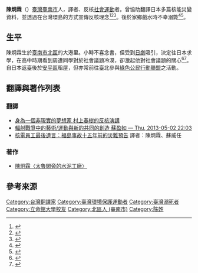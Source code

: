 {{Infobox person
| 出生地 = {{ROC|臺灣省}}[[臺南市_(省轄市)|臺南市]]
| 出生日期 ={{Birth date|1982|10|26}}
| 死亡日期= {{Death date and age|2013|7|22|1982|10|26}}
| 死亡地 ={{TWN}}[[臺南市|臺南市]][[安平區|安平區]]
| 國籍 = {{ROC}}
| 姓名 = 陳炯霖
| 居住地 = 
| 教育程度 = [[大學|大學]]
| 母校 = [[立命館大學|立命館大學]]
| 職業 = 環保運動工作者
[[綠色公民行動聯盟|綠色公民行動聯盟]]執行秘書
}}
'''陳炯霖'''（{{bd|1982年|10月26日|2013年|7月22日|catIdx=Chen}}）[[臺灣|臺灣]][[臺南市|臺南市]]人，譯者、反核[[社會運動|社會運動]]者。曾協助翻譯日本多篇核能災變資料，並透過在台灣環島的方式宣傳反核理念<ref>{{cite news | title=50天走一遭 台日韓青年行腳環島 | url=http://paper.udn.com/udnpaper/PID0026/206337/web/ | author=陳宇君 | publisher=聯合報 | location=花蓮光復鄉 | date=2011-11-23 | accessdate=2013-07-26 | archive-date=2019-12-01 | archive-url=https://web.archive.org/web/20191201101253/https://paper.udn.com/udnpaper/PID0026/206337/web/ | dead-url=no }}</ref><ref>{{cite news|title=二度環島 陳炯霖徒步抵台中 | url=https://www.facebook.com/photo.php?fbid=538457829499481&set=pb.100000058075336.-2207520000.1374529836.&type=3&src=https%3A%2F%2Ffbcdn-sphotos-d-a.akamaihd.net%2Fhphotos-ak-prn1%2F63595_538457829499481_1949785505_n.jpg&size=960%2C717 | author=俞柏林 | location=台中 | publisher=自由時報 | date=2013-01-02 | accessdate=2013-07-26}}
</ref><ref>{{cite news | title=探尋歷史根源 台日韓年輕人 恆春巡禮 | url=http://www.libertytimes.com.tw/2011/new/dec/7/today-south3.htm | author=蔡宗憲 | publisher=自由時報 | location=恆春 | date=2011-12-07 | accessdate=2013-07-26 | archive-date=2012-10-12 | archive-url=https://web.archive.org/web/20121012142745/http://www.libertytimes.com.tw/2011/new/dec/7/today-south3.htm | dead-url=no }}</ref>。後於家鄉戲水時不幸溺斃<ref>{{cite news | title=男子安平海邊戲水失蹤 仍未尋獲 | url=http://www.appledaily.com.tw/realtimenews/article/new/20130722/229177/ | author=辛啟松 | location=台南 | publisher=蘋果日報 | date=2013-07-22 | accessdate=2013-07-26 | archive-date=2016-03-04 | archive-url=https://web.archive.org/web/20160304212657/http://www.appledaily.com.tw/realtimenews/article/new/20130722/229177/ | dead-url=no }}</ref><ref>{{cite news | title=反核!一生懸命 熱血男兒陳炯霖逝世 | url=http://news.pchome.com.tw/magazine/report/cl/artouch_artco/9940/137865600030860017006.htm | author=凃倚佩 | location=台北 | publisher=今藝術 | date=2013-09-09 | accessdate=2013-11-17 | archive-date=2019-08-28 | archive-url=https://web.archive.org/web/20190828003628/http://news.pchome.com.tw/magazine/report/cl/artouch_artco/9940/137865600030860017006.htm | dead-url=no }}</ref>。

== 生平 ==

陳炯霖生於[[臺南市|臺南市]][[北區_(臺南市)|北區]]的大港里。小時不喜念書，但受到[[日劇|日劇]]吸引，決定往日本求學，在高中時期看到周遭同學對於社會議題冷漠，卻激起他對社會議題的關心<ref>{{cite news | title=人間異語：看到日本社會不義 哈日族幻滅 | url=http://www.appledaily.com.tw/appledaily/article/headline/20110611/33452863 | author=陳玉梅 | publisher=蘋果日報 | date=2011-06-11 | accessdate=2013-07-26 | archive-date=2016-10-03 | archive-url=https://web.archive.org/web/20161003221234/http://www.appledaily.com.tw/appledaily/article/headline/20110611/33452863 | dead-url=no }}</ref><ref>{{cite news | title=走過東瀛 哈日青年挺身反核 | url=http://www.lihpao.com/?action-viewnews-itemid-107898 | author=呂苡榕 | publisher=台灣立報 | date=2011-06-08 | accessdate=2013-07-26 | archive-date=2016-03-04 | archive-url=https://web.archive.org/web/20160304125840/http://www.lihpao.com/?action-viewnews-itemid-107898 | dead-url=no }}</ref>。自日本返臺後於[[安平區|安平區]]租屋，但亦常前往臺北參與[[綠色公民行動聯盟|綠色公民行動聯盟]]之活動。

== 翻譯與著作列表 ==

=== 翻譯 ===

* [http://tw.myblog.yahoo.com/memeshome-mechya/article?mid=3217 身為一個非現實的夢想家 村上春樹的反核演講] {{Wayback|url=http://tw.myblog.yahoo.com/memeshome-mechya/article?mid=3217 |date=20190831010113 }}
* [https://web.archive.org/web/20130811082758/http://pots.tw/node/11600 輻射戰爭中的藝術/運動與新的共同的創造 蘇盈如 — Thu, 2013-05-02 22:03]
* [http://www.books.com.tw/products/0010507159 核電員工最後遺言：福島事故十五年前的災難預告] {{Wayback|url=http://www.books.com.tw/products/0010507159 |date=20191203025806 }} 譯者：陳炯霖、蘇威任

=== 著作 ===

* [http://dongshan-read.blogspot.tw/2012/01/blog-post_377.html 陳炯霖〈太魯閣旁的水泥工廠〉]{{dead link|date=2018年5月 |bot=InternetArchiveBot |fix-attempted=yes }}

== 參考來源 ==
{{reflist}}

{{台灣環境運動}}
[[Category:台灣翻譯家|Category:台灣翻譯家]]
[[Category:臺灣環境保護運動者|Category:臺灣環境保護運動者]]
[[Category:臺灣溺死者|Category:臺灣溺死者]]
[[Category:立命館大學校友|Category:立命館大學校友]]
[[Category:北區人_(臺南市)|Category:北區人 (臺南市)]]
[[Category:陈姓|Category:陈姓]]